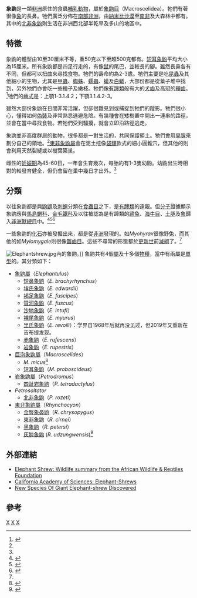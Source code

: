 {{Automatic Taxobox
| name = 象鼩<ref name=msw3>{{Cite book en|author=Schlitter, Duane A.|date=2005-11-16|editor=Wilson, D. E., and Reeder, D. M. (eds)|title=Mammal Species of the World|edition=3rd edition|publisher=Johns Hopkins University Press|pages=82-85id=ISBN 0-8018-8221-4}}</ref>
| fossil_range = {{Fossil range|卢台特阶|現代|ref=<ref>{{Cite journal|author1=Martin Pickford |author2=Brigitte Senut|author3=Helke Mocke|author4=Cécile Mourer-Chauviré|author5=Jean-Claude Rage|author6=Pierre Mein|year=2014|title=Eocene aridity in southwestern Africa: timing of onset and biological consequences|journal=Transactions of the Royal Society of South Africa|volume=69|issue=3|pages=139–144|doi=10.1080/0035919X.2014.933452 }}</ref><ref>{{Cite journal|author=Martin Pickford|year=2015|title=Chrysochloridae (Mammalia) from the Lutetian (Middle Eocene) of Black Crow, Namibia|journal=Communications of the Geological Survey of Namibia|volume=16|pages=105–113|url=http://www.mme.gov.na/files/publications/8f1_Comms%20GSN%2016,%202015%20Pickford%20Chrysochloridae%20BC,105-113.pdf|access-date=2019-09-05|archive-date=2017-01-18|archive-url=https://web.archive.org/web/20170118041226/http://www.mme.gov.na/files/publications/8f1_Comms%20GSN%2016,%202015%20Pickford%20Chrysochloridae%20BC,105-113.pdf|dead-url=no}}</ref>}}
| image = Macroscelides. proboscideus.6869.jpg
| image_width = 250px
| image_caption = [[短耳象鼩|短耳象鼩]]
| taxon = Macroscelididae
| authority = [[夏爾·呂西安·波拿巴|Bonaparte]], 1838
| subdivision_ranks = [[屬|屬]]
| subdivision = * [[東非象鼩屬|東非象鼩屬]] ''Rhynchocyon''
* [[岩象鼩屬|岩象鼩屬]] ''Petrodromus''
* ''Petrosaltator''
* [[巨泡象鼩屬|巨泡象鼩屬]] ''Macroscelides''
* [[象鼩屬|象鼩屬]] ''Elephantulus''
| display_parents = 8
}}
'''象鼩'''是一類[[非洲|非洲]]原住的食蟲[[哺乳動物|哺乳動物]]，屬於[[象鼩目|象鼩目]]（Macroscelidea）。牠們有著很像[[象|象]]的長鼻。牠們廣泛分佈在[[南部非洲|南部非洲]]，由[[納米比沙漠|納米比沙漠]]至[[南非|南非]]及大森林中都有。其中的[[北非象鼩|北非象鼩]]則生活在非洲西北部半乾旱及多山的地區中。

== 特徵 ==
象鼩的體型由10至30厘米不等，重50克以下至超500克都有。[[短耳象鼩|短耳象鼩]]平均大小為15厘米。所有象鼩都是四足行走的，有像[[鼠|鼠]]的尾巴，並較長的腳。雖然長鼻各有不同，但都可以扭曲來尋找食物。牠們的壽命約為2-3歲。牠們主要是吃[[昆蟲|昆蟲]]及其他細小的生物，尤其是[[甲蟲|甲蟲]]、[[蜘蛛|蜘蛛]]、[[蠕蟲|蠕蟲]]、[[蟻|蟻]]及[[白蟻|白蟻]]，大部份都是從葉子堆中找到，另外牠們亦會吃一些種子及嫩枝。牠們像[[有蹄類|有蹄類]]般有大的[[犬齒|犬齒]]及高冠的[[頰齒|頰齒]]。<ref name=EoM>{{cite book en |editor=Macdonald, D.|author= Rathbun, Galen B.|year=1984 |title= The Encyclopedia of Mammals|url=https://archive.org/details/encyclopediaofma00mals_0|publisher= Facts on File|location=New York|pages= [https://archive.org/details/encyclopediaofma00mals_0/page/730 730]-733|isbn= 0-87196-871-1}}</ref>牠們的[[齒式|齒式]]是：上顎1-3.1.4.2；下顎3.1.4.2-3。

雖然大部份象鼩在日間非常活躍，但卻很難見到或捕捉到牠們的蹤影。牠們很小心，懂得如何[[偽裝|偽裝]]及非常熟悉逃避危險。有幾種會在矮樹叢中開出一連串的路徑，並會在當中尋找食物。若牠們受到騷擾，就會立即沿路徑逃走。

象鼩並非高度群居的動物，很多都是一對生活的，共同保護領土。牠們會用[[臭腺|臭腺]]來劃分自己的領地。<ref name=EoM/>[[東非象鼩屬|東非象鼩屬]]會在泥土挖像[[袋貍|袋貍]]款式的細小圓錐穴，但其他的則會利用天然裂縫或以樹葉築巢。

雌性的[[妊娠期|妊娠期]]為45-60日，一年會生育幾次，每胎約有1-3隻幼鼩。幼鼩出生時相對的較發育健全，但仍會留在巢中幾日才出外。<ref name=EoM/>

== 分類 ==
以往象鼩都是與[[鼩鼱|鼩鼱]]及[[刺蝟|刺蝟]]分類在[[食蟲目|食蟲目]]之下，是[[有蹄類|有蹄類]]的遠親。但[[分子|分子]]證據顯示象鼩應與[[馬島蝟科|馬島蝟科]]、[[金毛鼴科|金毛鼴科]]及以往被認為是有蹄類的[[蹄兔|蹄兔]]、[[海牛目|海牛目]]、[[土豚|土豚]]及[[象|象]]歸入[[非洲獸總目|非洲獸總目]]中。<ref name="murata2003">{{Cite journal en|author=Murata Y, Nikaido M, Sasaki T, Cao Y, Fukumoto Y, Hasegawa M, Okada N|title=Afrotherian phylogeny as inferred from complete mitochondrial genomes|journal=Mol Phylogenet Evol|year=2003 Aug|volume=28|issue=2|pages=253-60}}</ref><ref name="murphy2001">{{Cite journal en|author=Murphy WJ, Eizirik E, Johnson WE, Zhang YP, Ryder OA, O'Brien SJ|title=Molecular phylogenetics and the origins of placental mammals. |journal=Nature|date=2001-02-01|volume=409|issue=6820|pages=614-618}}</ref><ref name="tabuce2007">{{Cite journal en|author=Tabuce R, Marivaux L, Adaci M, Bensalah M, Hartenberger JL, Mahboubi M, Mebrouk F, Tafforeau P, Jaeger JJ|title=Early Tertiary mammals from North Africa reinforce the molecular Afrotheria clade|journal=Proc Biol Sci|date=2007-05-07|volume=274|issue=1614|pages=1159-66}}</ref>

一些象鼩的[[化石|化石]]亦被發掘出來，都是從[[非洲|非洲]]發現的。如''Myohyrax''很像野兔，而其他的如''Mylomygale''則很像[[齧齒目|齧齒目]]。這些不尋常的形態都於[[更新世|更新世]]前[[滅絕|滅絕]]了。<ref name=MamEv />

[[File:Elephantshrew.jpg|thumb]]內的象鼩。]]
象鼩共有4個[[屬|屬]]及十多個[[物種|物種]]，當中有兩屬是[[單型|單型]]的。其分類如下：
* [[象鼩屬|象鼩屬]]（''Elephantulus''）
** [[短鼻象鼩|短鼻象鼩]]（''E. brachyrhynchus''）
** [[埃氏象鼩|埃氏象鼩]]（''E. edwardii''）
** [[褐足象鼩|褐足象鼩]]（''E. fuscipes''）
** [[贊河象鼩|贊河象鼩]]（''E. fuscus''）
** [[沙地象鼩|沙地象鼩]]（''E. intufi''）
** [[裸尾象鼩|裸尾象鼩]]（''E. myurus''）
** [[里氏象鼩|里氏象鼩]]（''E. revoili''）：学界自1968年后就再没见过，但2019年又重新在吉布提发现。
** [[赤象鼩|赤象鼩]]（''E. rufescens''）
** [[岩象鼩|岩象鼩]]（''E. rupestris''）
* [[巨泡象鼩屬|巨泡象鼩屬]]（''Macroscelides''）
**''M. micus''<ref>{{cite news |url=http://www.appledaily.com.tw/realtimenews/article/new/20140701/425460/?utm_source=Plurk&utm_medium=MWeb_Share&utm_campaign=%E9%81%A0%E7%9C%8B%E8%BF%91%E7%9C%8B%E9%83%BD%E5%83%8F%E8%80%81%E9%BC%A0 |title=遠看近看都像老鼠　但牠和大象更親近 |date=2014-07-01 |accessdate=2014-07-01 |language=zh-hant |publisher=[[蘋果日報_(台灣)|蘋果日報 (台灣)]] |archive-date=2016-03-04 |archive-url=https://web.archive.org/web/20160304205942/http://www.appledaily.com.tw/realtimenews/article/new/20140701/425460/?utm_source=Plurk&utm_medium=MWeb_Share&utm_campaign=%E9%81%A0%E7%9C%8B%E8%BF%91%E7%9C%8B%E9%83%BD%E5%83%8F%E8%80%81%E9%BC%A0 |dead-url=no }}</ref>
** [[短耳象鼩|短耳象鼩]]（''M. proboscideus''）
* [[岩象鼩屬|岩象鼩屬]]（''Petrodromus''）
** [[四趾岩象鼩|四趾岩象鼩]]（''P. tetradactylus''）
* ''Petrosaltator''
** [[北非象鼩|北非象鼩]]（''P. rozeti''）
* [[東非象鼩屬|東非象鼩屬]]（''Rhynchocyon''）
** [[金臀象鼻鼩|金臀象鼻鼩]]（''R. chrysopygus''）
** [[東非象鼩|東非象鼩]]（''R. cirnei''）
** [[黑象鼩|黑象鼩]]（''R. petersi''）
** [[灰脸象鼩|灰脸象鼩]] (''R. udzungwensis'')<ref name=RoveroRathbun>{{Cite journal en|author=Francesco Rovero and Galen Rathbun|title=A Potentially New Giant Sengi (Elephant-Shrew) from the Udzungwa Mountains, Tanzania|journal=Journal of East African Natural History|volume=95|issue=2|pages=111-115|year=2006|url=http://www.naturekenya.org/Downloads/jldownloads/Roverotoprint.pdf|deadurl=yes|archiveurl=https://web.archive.org/web/20080706092114/http://www.naturekenya.org/Downloads/jldownloads/Roverotoprint.pdf|archivedate=2008-07-06|access-date=2008-04-03}}</ref>

== 外部連結 ==
* [http://www.awf.org/wildlives/72 Elephant Shrew: Wildlife summary from the African Wildlife & Reptiles Foundation]{{Wayback|url=http://www.awf.org/wildlives/72 |date=20081011040101 }}
* [https://web.archive.org/web/20071103212027/http://www.calacademy.org/research/bmammals/eshrews/ California Academy of Sciences: Elephant-Shrews]
* [http://www.sciencedaily.com/releases/2008/02/080201085759.htm New Species Of Giant Elephant-shrew Discovered]{{Wayback|url=http://www.sciencedaily.com/releases/2008/02/080201085759.htm |date=20080413170654 }}

== 參考 ==
{{reflist}}

{{Mammals}}

{{Authority control}}
{{Taxonbar|from=Q9324400}}

[[Category:象鼩|X]]
[[Category:假有蹄類|X]]
[[Category:非洲哺乳動物|X]]